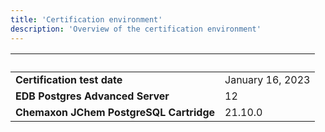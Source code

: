 ```yaml
---
title: 'Certification environment'
description: 'Overview of the certification environment'
---
```


|  &nbsp;    | &nbsp; |
| ----------- | ----------- |
| **Certification test date**      | January 16, 2023       |
| **EDB Postgres Advanced Server**      | 12      |
| **Chemaxon JChem PostgreSQL Cartridge**  |  21.10.0     |
